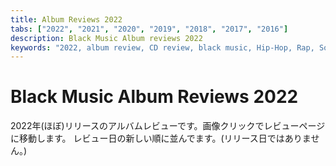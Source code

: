 ```yaml
---
title: Album Reviews 2022
tabs: ["2022", "2021", "2020", "2019", "2018", "2017", "2016"]
description: Black Music Album reviews 2022
keywords: "2022, album review, CD review, black music, Hip-Hop, Rap, Soul, R&B"
---
```



# Black Music Album Reviews 2022

<PageDescription>

2022年(ほぼ)リリースのアルバムレビューです。画像クリックでレビューページに移動します。
レビュー日の新しい順に並んでます。(リリース日ではありません。)

</PageDescription>

<Row>
  <Column colMd={2} colLg={3} noGutterMdLeft>
    <Review1 />
  </Column>
  <Column colMd={2} colLg={3} noGutterMdLeft>
    <Review2 />
  </Column>
  <Column colMd={2} colLg={3} noGutterMdLeft>
    <Review3 />
  </Column>
  <Column colMd={2} colLg={3} noGutterMdLeft>
    <Review4 />
  </Column>
</Row>